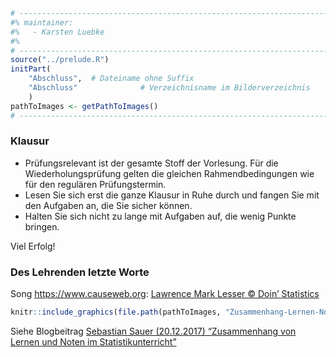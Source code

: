 ```r
# ---------------------------------------------------------------------------
#% maintainer:
#%   - Karsten Luebke
#%
# ---------------------------------------------------------------------------
source("../prelude.R")
initPart(
    "Abschluss",  # Dateiname ohne Suffix
    "Abschluss"              # Verzeichnisname im Bilderverzeichnis 
    )
pathToImages <- getPathToImages()
# ---------------------------------------------------------------------------
```

### Klausur

- Prüfungsrelevant ist der gesamte Stoff der Vorlesung. Für die Wiederholungsprüfung gelten die gleichen Rahmendbedingungen wie für den regulären Prüfungstermin.
- Lesen Sie sich erst die ganze Klausur in Ruhe durch und fangen Sie mit den Aufgaben an, die Sie sicher können.
- Halten Sie sich nicht zu lange mit Aufgaben auf, die wenig Punkte bringen.

::: {.center .Large}
Viel Erfolg!
:::

### Des Lehrenden letzte Worte

Song [https://www.causeweb.org](https://www.causeweb.org): [Lawrence Mark Lesser &copy; Doin' Statistics](https://www.causeweb.org/cause/resources/fun/songs/doin-statistics)


```r
knitr::include_graphics(file.path(pathToImages, "Zusammenhang-Lernen-Noten.pdf"), error=FALSE)
```

Siehe Blogbeitrag [Sebastian Sauer (20.12.2017) "Zusammenhang von Lernen und Noten im Statistikunterricht"](https://data-se.netlify.com/2017/12/20/zusammenhang-von-lernen-und-noten-im-statistikunterricht/)
